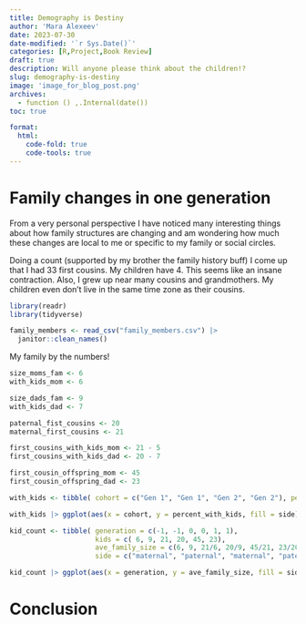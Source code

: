```yaml
---
title: Demography is Destiny
author: 'Mara Alexeev'
date: 2023-07-30
date-modified: '`r Sys.Date()`'
categories: [R,Project,Book Review]
draft: true
description: Will anyone please think about the children!?
slug: demography-is-destiny
image: 'image_for_blog_post.png'
archives:
  - function () ,.Internal(date())
toc: true

format:
  html:
    code-fold: true
    code-tools: true
---
```


# Family changes in one generation

From a very personal perspective I have noticed many interesting things about how family structures are changing and am wondering how much these changes are local to me or specific to my family or social circles. 

Doing a count (supported by my brother the family history buff) I come up that I had 33 first cousins. My children have 4. This seems like an insane contraction. Also, I grew up near many cousins and grandmothers. My children even don't live in the same time zone as their cousins. 

```r
library(readr)
library(tidyverse)

family_members <- read_csv("family_members.csv") |> 
  janitor::clean_names()
```

My family by the numbers!

```r
size_moms_fam <- 6
with_kids_mom <- 6

size_dads_fam <- 9
with_kids_dad <- 7

paternal_fist_cousins <- 20
maternal_first_cousins <- 21

first_cousins_with_kids_mom <- 21 - 5
first_cousins_with_kids_dad <- 20 - 7

first_cousin_offspring_mom <- 45
first_cousin_offspring_dad <- 23
```

```r
with_kids <- tibble( cohort = c("Gen 1", "Gen 1", "Gen 2", "Gen 2"), percent_with_kids = c((6/6), (7/9), ((21-5)/21), ((20-7)/20)), side = c("maternal", "paternal", "maternal", "paternal"))


```

```r
with_kids |> ggplot(aes(x = cohort, y = percent_with_kids, fill = side)) + geom_col() + facet_grid(.~side) + theme(legend.position = "none")
```


```r
kid_count <- tibble( generation = c(-1, -1, 0, 0, 1, 1), 
                     kids = c( 6, 9, 21, 20, 45, 23), 
                     ave_family_size = c(6, 9, 21/6, 20/9, 45/21, 23/20),
                     side = c("maternal", "paternal", "maternal", "paternal", "maternal", "paternal"))
```

```r
kid_count |> ggplot(aes(x = generation, y = ave_family_size, fill = side)) + geom_col() + facet_grid(.~side) + theme(legend.position = "none")
```



# Conclusion
